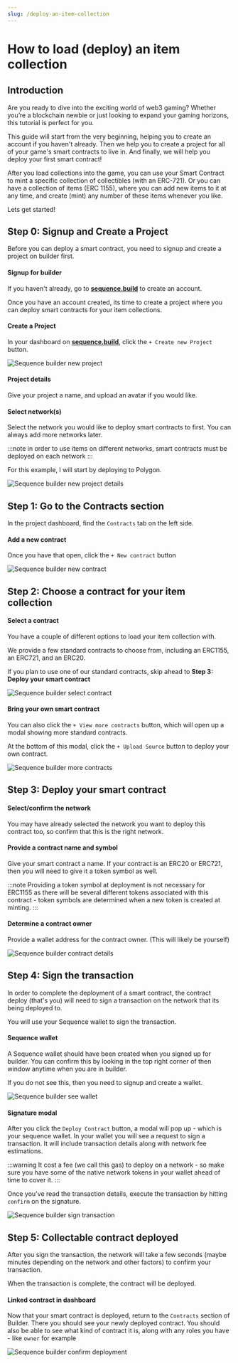 ```yaml
---
slug: /deploy-an-item-collection
---
```


# How to load (deploy) an item collection

## Introduction

Are you ready to dive into the exciting world of web3 gaming? Whether you’re a blockchain newbie or just looking to expand your gaming horizons, this tutorial is perfect for you.

This guide will start from the very beginning, helping you to create an account if you haven't already. Then we help you to create a project for all of your game's smart contracts to live in. And finally, we will help you deploy your first smart contract!

After you load collections into the game, you can use your Smart Contract to mint a specific collection of collectibles (with an ERC-721). Or you can have a collection of items (ERC 1155), where you can add new items to it at any time, and create (mint) any number of these items whenever you like.

Lets get started!

## Step 0: Signup and Create a Project

Before you can deploy a smart contract, you need to signup and create a project on builder first.

#### Signup for builder

If you haven't already, go to [**sequence.build**](https://sequence.build/) to create an account.

Once you have an account created, its time to create a project where you can deploy smart contracts for your item collections.

#### Create a Project

In your dashboard on [**sequence.build**](https://sequence.build/), click the `+ Create new Project` button.

![Sequence builder new project](/img/builder/builder_create_new_project_for_contract_deploy.png)

#### Project details

Give your project a name, and upload an avatar if you would like.

#### Select network(s)

Select the network you would like to deploy smart contracts to first. You can always add more networks later.

:::note
in order to use items on different networks, smart contracts must be deployed on each network
:::

For this example, I will start by deploying to Polygon.

![Sequence builder new project details](/img/builder/builder_new_project_details_for_contract_deploy.png)

## Step 1: Go to the Contracts section

In the project dashboard, find the `Contracts` tab on the left side.

#### Add a new contract

Once you have that open, click the `+ New contract` button

![Sequence builder new contract](/img/builder/builder_create_new_contract_for_contract_deploy.png)

## Step 2: Choose a contract for your item collection

#### Select a contract 

You have a couple of different options to load your item collection with. 

We provide a few standard contracts to choose from, including an ERC1155, an ERC721, and an ERC20.

If you plan to use one of our standard contracts, skip ahead to **Step 3: Deploy your smart contract**

![Sequence builder select contract](/img/builder/builder_select_contract_for_contract_deploy.png)

#### Bring your own smart contract

You can also click the `+ View more contracts` button, which will open up a modal showing more standard contracts.

At the bottom of this modal, click the `+ Upload Source` button to deploy your own contract.

![Sequence builder more contracts](/img/builder/builder_more_contracts_for_contract_deploy.png)

## Step 3: Deploy your smart contract

#### Select/confirm the network

You may have already selected the network you want to deploy this contract too, so confirm that this is the right network.

#### Provide a contract name and symbol

Give your smart contract a name. If your contract is an ERC20 or ERC721, then you will need to give it a token symbol as well. 

:::note
Providing a token symbol at deployment is not necessary for ERC1155 as there will be several different tokens associated with this contract - token symbols are determined when a new token is created at minting.
:::

#### Determine a contract owner

Provide a wallet address for the contract owner. (This will likely be yourself)

![Sequence builder contract details](/img/builder/builder_provide_contract_details_for_contract_deploy.png)

## Step 4: Sign the transaction

In order to complete the deployment of a smart contract, the contract deploy (that's you) will need to sign a transaction on the network that its being deployed to.

You will use your Sequence wallet to sign the transaction.

#### Sequence wallet

A Sequence wallet should have been created when you signed up for builder. You can confirm this by looking in the top right corner of then window anytime when you are in builder.

If you do not see this, then you need to signup and create a wallet.

![Sequence builder see wallet](/img/builder/builder_see_wallet_for_contract_deploy.png)

#### Signature modal

After you click the `Deploy Contract` button, a modal will pop up - which is your sequence wallet. In your wallet you will see a request to sign a transaction. It will include transaction details along with network fee estimations.

:::warning
It cost a fee (we call this gas) to deploy on a network - so make sure you have some of the native network tokens in your wallet ahead of time to cover it.
:::

Once you've read the transaction details, execute the transaction by hitting `confirm` on the signature.

![Sequence builder sign transaction](/img/builder/builder_sign_transaction_for_contract_deploy.png)

## Step 5: Collectable contract deployed

After you sign the transaction, the network will take a few seconds (maybe minutes depending on the network and other factors) to confirm your transaction.

When the transaction is complete, the contract will be deployed.

#### Linked contract in dashboard

Now that your smart contract is deployed, return to the `Contracts` section of Builder. There you should see your newly deployed contract. You should also be able to see what kind of contract it is, along with any roles you have - like `owner` for example

![Sequence builder confirm deployment](/img/builder/builder_confirm_deployment_for_contract_deploy.png)